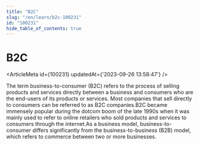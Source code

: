 ```yaml
---
title: "B2C"
slug: "/en/learn/b2c-100231"
id: "100231"
hide_table_of_contents: true
---
```



# B2C

<ArticleMeta id={100231} updatedAt={'2023-09-26 13:58:47'} />
<div className='border-solid border-b border-t-0 my-4 border-[var(--ifm-color-gray-300)]' />

The term business-to-consumer (B2C) refers to the process of selling products and services directly between a business and consumers who are the end-users of its products or services. Most companies that sell directly to consumers can be referred to as B2C companies.B2C became immensely popular during the dotcom boom of the late 1990s when it was mainly used to refer to online retailers who sold products and services to consumers through the internet.As a business model, business-to-consumer differs significantly from the business-to-business (B2B) model, which refers to commerce between two or more businesses.
